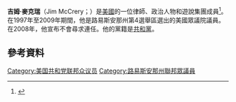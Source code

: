 '''吉姆·麥克瑞'''（Jim McCrery；{{bd|1949年|9月18日}}）是[[美國|美國]]的一位律師、政治人物和遊說集團成員<ref name="chesterkellypr">{{cite press release |title=Chester T. Kelley for Congress Will Host a Town Hall Meeting at Semolina Restaurant |publisher=ChesterKelley.com |date=2006-08-23 |url=http://www.primenewswire.com/newsroom/news.html?d=104189 |accessdate=2007-05-26 |deadurl=yes |archiveurl=https://web.archive.org/web/20070927213140/http://www.primenewswire.com/newsroom/news.html?d=104189 |archivedate=2007-09-27 }}</ref>。在1997年至2009年期間，他是路易斯安那州第4選舉區選出的美國眾議院議員。在2008年，他宣布不會尋求連任。他的黨籍是[[共和黨_(美國)|共和黨]]。
== 參考資料 ==
{{reflist}}
{{US-poli-bio-stub}}
{{normdaten}}
{{DEFAULTSORT:mccrery}}
[[Category:美国共和党联邦众议员|Category:美国共和党联邦众议员]]
[[Category:路易斯安那州聯邦眾議員|Category:路易斯安那州聯邦眾議員]]